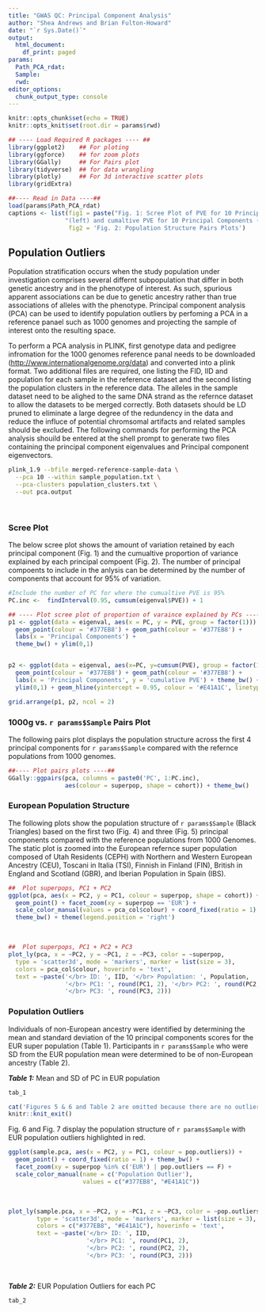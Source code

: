 ```yaml
---
title: "GWAS QC: Principal Component Analysis"
author: "Shea Andrews and Brian Fulton-Howard"
date: "`r Sys.Date()`"
output:
  html_document:
    df_print: paged
params:
  Path_PCA_rdat:
  Sample:
  rwd:
editor_options:
  chunk_output_type: console
---
```


```r
knitr::opts_chunk$set(echo = TRUE)
knitr::opts_knit$set(root.dir = params$rwd)

## ---- Load Required R packages ---- ##
library(ggplot2)    ## For ploting
library(ggforce)    ## for zoom plots
library(GGally)     ## For Pairs plot
library(tidyverse)  ## for data wrangling
library(plotly)     ## For 3d interactive scatter plots
library(gridExtra)
```

```r
##---- Read in Data ----##
load(params$Path_PCA_rdat)
captions <- list(fig1 = paste("Fig. 1: Scree Plot of PVE for 10 Principal Components",
                "(left) and cumaltive PVE for 10 Principal Components (right)"),
                 fig2 = 'Fig. 2: Population Structure Pairs Plots')
```

## Population Outliers
Population stratification occurs when the study population under investigation comprises several differnt subpopulation that differ in both genetic ancestry and in the phenotype of interest. As such, spurious apparent associations can be due to genetic ancestry rather than true associations of alleles with the phenotype. Principal component analysis (PCA) can be used to identify population outliers by perfoming a PCA in a reference panael such as 1000 genomes and projecting the sample of interest onto the resulting space.
<br>

To perform a PCA analysis in PLINK, first genotype data and pedigree infromation for the 1000 genomes reference panal needs to be downloaded (<http://www.internationalgenome.org/data>) and converted into a plink format. Two additional files are required, one listing the FID, IID and population for each sample in the reference dataset and the second listing the population clusters in the reference data. The alleles in the sample dataset need to be alighed to the same DNA strand as the refernce dataset to allow the datasets to be merged correctly. Both datasets should be LD pruned to eliminate a large degree of the redundency in the data and reduce the influce of potential chromsomal artifacts and related samples should be excluded. The following commands for performing the PCA analysis shouild be entered at the shell prompt to generate two files containing the principal component eigenvalues and Principal component eigenvectors.

```bash
plink_1.9 --bfile merged-reference-sample-data \
  --pca 10 --within sample_population.txt \
  --pca-clusters population_clusters.txt \
  --out pca.output
```

<br>

### Scree Plot
The below scree plot shows the amount of variation retained by each principal component (Fig. 1) and the cumualtive proportion of variance explained by each principal compoent (Fig. 2). The number of principal compoents to include in the anlysis can be determined by the number of components that account for 95% of variation.


```r

#Include the number of PC for where the cumualtive PVE is 95%
PC.inc <-  findInterval(0.95, cumsum(eigenval$PVE)) + 1

## ---- Plot scree plot of proportion of varaince explained by PCs ---- ##
p1 <- ggplot(data = eigenval, aes(x = PC, y = PVE, group = factor(1))) +
  geom_point(colour = '#377EB8') + geom_path(colour = '#377EB8') +
  labs(x = 'Principal Components') +
  theme_bw() + ylim(0,1)


p2 <- ggplot(data = eigenval, aes(x=PC, y=cumsum(PVE), group = factor(1))) +
  geom_point(colour = '#377EB8') + geom_path(colour = '#377EB8') +
  labs(x = 'Principal Components', y = 'cumulative PVE') + theme_bw() +
  ylim(0,1) + geom_hline(yintercept = 0.95, colour = '#E41A1C', linetype = 2)

grid.arrange(p1, p2, ncol = 2)
```

### 1000g vs. `r params$Sample` Pairs Plot
The following pairs plot displays the population structure across the first 4 principal components for `r params$Sample` compared with the refernce populations from 1000 genomes.


```r
##---- Plot pairs plots ----##
GGally::ggpairs(pca, columns = paste0('PC', 1:PC.inc),
                aes(colour = superpop, shape = cohort)) + theme_bw()
```

### European Population Structure
The following plots show the population structure of `r params$Sample` (Black Triangles) based on the first two (Fig. 4) and three (Fig. 5) principal components compared with the reference populations from 1000 Genomes. The static plot is zoomed into the European refernce super population composed of Utah Residents (CEPH) with Northern and Western European Ancestry (CEU), Toscani in Italia (TSI), Finnish in Finland (FIN), British in England and Scotland (GBR), and Iberian Population in Spain (IBS).

```r
##  Plot superpops, PC1 + PC2
ggplot(pca, aes(x = PC2, y = PC1, colour = superpop, shape = cohort)) +
  geom_point() + facet_zoom(xy = superpop == 'EUR') +
  scale_color_manual(values = pca_col$colour) + coord_fixed(ratio = 1) +
  theme_bw() + theme(legend.position = 'right')
```
\

```r

##  Plot superpops, PC1 + PC2 + PC3
plot_ly(pca, x = ~PC2, y = ~PC1, z = ~PC3, color = ~superpop,
  type = 'scatter3d', mode = 'markers', marker = list(size = 3),
  colors = pca_col$colour, hoverinfo = 'text',
  text = ~paste('</br> ID: ', IID, '</br> Population: ', Population,
                '</br> PC1: ', round(PC1, 2), '</br> PC2: ', round(PC2, 2),
                '</br> PC3: ', round(PC3, 2)))
```

### Population Outliers
Individuals of non-European ancestry were identified by determining the mean and standard deviation of the 10 principal components scores for the EUR super population (Table 1). Participants in `r params$Sample` who were \pm 6 SD from the EUR population mean were determined to be of non-European ancestry (Table 2).

***Table 1:*** Mean and SD of PC in EUR population
```r
tab_1
```

```r
cat('Figures 5 & 6 and Table 2 are omitted because there are no outliers.')
knitr::knit_exit()
```

Fig. 6 and Fig. 7 display the population structure of `r params$Sample` with EUR population outliers highlighted in red.
```r
ggplot(sample.pca, aes(x = PC2, y = PC1, colour = pop.outliers)) +
  geom_point() + coord_fixed(ratio = 1) + theme_bw() +
  facet_zoom(xy = superpop %in% c('EUR') | pop.outliers == F) +
  scale_color_manual(name = c('Population Outlier'),
                     values = c("#377EB8", "#E41A1C"))
```
\


```r
plot_ly(sample.pca, x = ~PC2, y = ~PC1, z = ~PC3, color = ~pop.outliers,
        type = 'scatter3d', mode = 'markers', marker = list(size = 3),
        colors = c("#377EB8", "#E41A1C"), hoverinfo = 'text',
        text = ~paste('</br> ID: ', IID,
                      '</br> PC1: ', round(PC1, 2),
                      '</br> PC2: ', round(PC2, 2),
                      '</br> PC3: ', round(PC3, 2)))
```
\

***Table 2:*** EUR Population Outliers for each PC
```r
tab_2
```
